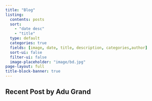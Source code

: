 ```yaml
---
title: "Blog"
listing:
  contents: posts
  sort: 
    - "date desc"
    - "title"
  type: default
  categories: true
  fields: [image, date, title, description, categories,author]
  sort-ui: false
  filter-ui: false
  image-placeholder: "image/bd.jpg"
page-layout: full
title-block-banner: true
---
```


## Recent Post by Adu Grand
